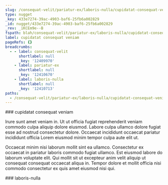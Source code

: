 ```yaml
---
slug: /consequat-velit/pariatur-ex/laboris-nulla/cupidatat-consequat-veniam
type: nugget
_key: 433e7274-39ac-4903-baf6-25fb6a002829
_id: nugget/433e7274-39ac-4903-baf6-25fb6a002829
_rev: _iKCEm9e--B
fspath: blah/consequat-velit/pariatur-ex/laboris-nulla/cupidatat-consequat-veniam.md
label: cupidatat consequat veniam
pageRefs: {}
breadcrumbs:
  - - label: consequat-velit
      shortlabel: null
      _key: '12409970'
    - label: pariatur-ex
      shortlabel: null
      _key: '12410670'
    - label: laboris-nulla
      shortlabel: null
      _key: '12410713'
paths:
  - /consequat-velit/pariatur-ex/laboris-nulla/cupidatat-consequat-veniam
---
```


<NuggetArea>
<Nugget slug="/consequat-velit/pariatur-ex/laboris-nulla/cupidatat-consequat-veniam" type="nugget" _key="433e7274-39ac-4903-baf6-25fb6a002829" _id="nugget/433e7274-39ac-4903-baf6-25fb6a002829" _rev="_iKCEm9e--B" fspath="blah/consequat-velit/pariatur-ex/laboris-nulla/cupidatat-consequat-veniam.md" label="cupidatat consequat veniam" paths="/consequat-velit/pariatur-ex/laboris-nulla/cupidatat-consequat-veniam">
<NuggetBody>
### cupidatat consequat veniam

Irure sunt amet veniam in. Ut ut officia fugiat reprehenderit veniam commodo culpa aliquip dolore eiusmod. Labore culpa ullamco dolore fugiat esse ad nostrud consectetur dolore. Occaecat incididunt occaecat pariatur incididunt officia Lorem eiusmod minim tempor culpa aute elit ut.

Occaecat minim nisi laborum mollit sint ea ullamco. Consectetur ex occaecat in pariatur laboris commodo fugiat ullamco. Est eiusmod labore do laborum voluptate elit. Qui mollit sit ut excepteur anim velit aliquip ut consequat consequat occaecat aliqua in. Tempor dolore et mollit officia nisi commodo consectetur ex quis amet eiusmod nisi qui.

</NuggetBody>
<Breadcrumbs>
<Crumbs>
<Crumb _key="12409970" label="consequat-velit" /><Crumb _key="12410670" label="pariatur-ex" /><Crumb _key="12410713" label="laboris-nulla" />
</Crumbs>
</Breadcrumbs>
</Nugget>

<NuggetsInbound>
</NuggetsInbound>
<NuggetsOutbound>
</NuggetsOutbound>
</NuggetArea>
<PassagesInbound>
<Passage direction="inbound" type="passage" _key="12410713" _id="passage/12410713" _rev="_iKCEm9e--_" label="laboris-nulla" passage="laboris-nulla" fspath="blah/consequat-velit/pariatur-ex/laboris-nulla" paths="/consequat-velit/pariatur-ex/laboris-nulla" slug="/consequat-velit/pariatur-ex/laboris-nulla">
<NuggetBody>
### laboris-nulla

</NuggetBody>
<Breadcrumbs>
<Crumbs>
<Crumb _key="12409970" label="consequat-velit" /><Crumb _key="12410670" label="pariatur-ex" />
</Crumbs>
</Breadcrumbs>
</Passage>

</PassagesInbound>
<PassagesOutbound>
</PassagesOutbound>